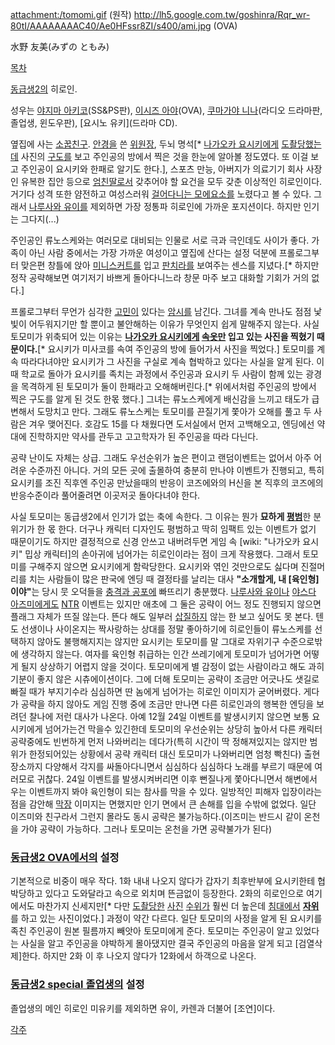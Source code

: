 attachment:/tomomi.gif
(원작)
http://lh5.google.com.tw/goshinra/Rqr_wr-80tI/AAAAAAAAC40/Ae0HFssr8ZI/s400/ami.jpg
(OVA)

水野 友美(みずの ともみ)

[[목차]]

[[동급생2]]의 히로인.

성우는 [[야지마 아키코]](SS&PS판), [[이시즈 아야]](OVA), [[쿠마가야 니나]](라디오 드라마판, 졸업생, 윈도우판), [요시노 유키](드라마 CD).

옆집에 사는 [[소꿉친구]]. [[안경]]을 쓴 [[위원장]], 두뇌 명석[* [[나가오카 요시키]]에게 [[도촬]]당했는데 사진의 [[구도]]를 보고 주인공의 방에서 찍은 것을 한눈에 알아볼 정도였다. 또 이걸 보고 주인공이 요시키와 한패로 알기도 한다.], 스포츠 만능, 아버지가 의료기기 회사 사장인 유복한 집안 등으로 [[엄친딸]]로서 갖추어야 할 요건을 모두 갖춘 이상적인 히로인이다. 거기다 성격 또한 얌전하고 여성스러워 [[걸어다니는 모에요소]]를 노렸다고 볼 수 있다. 그래서 [[나루사와 유이]]를 제외하면 가장 정통파 히로인에 가까운 포지션이다. 하지만 인기는 그다지(...)

주인공인 류노스케와는 여러모로 대비되는 인물로 서로 극과 극인데도 사이가 좋다. 가족이 아닌 사람 중에서는 가장 가까운 여성이고 옆집에 산다는 설정 덕분에 프롤로그부터 맞은편 창틀에 앉아 [[미니스커트]]를 입고 [[판치라]]를 보여주는 센스를 지녔다.[* 하지만 정작 공략해보면 여기저기 바쁘게 돌아다니느라 창문 마주 보고 대화할 기회가 거의 없다.] 

프롤로그부터 무언가 심각한 [[고민]]이 있다는 [[암시]]를 남긴다. 그녀를 계속 만나도 점점 낯빛이 어두워지기만 할 뿐이고 불안해하는 이유가 무엇인지 쉽게 말해주지 않는다. 사실 토모미가 위축되어 있는 이유는 '''[[나가오카 요시키]]에게 [[속옷]]만 입고 있는 사진을 찍혔기 때문이다.'''[* 요시키가 미사코를 속여 주인공의 방에 들어가서 사진을 찍었다.] 토모미를 계속 따라다녀야만 요시키가 그 사진을 구실로 계속 협박하고 있다는 사실을 알게 된다. 이 때 학교로 돌아가 요시키를 족치는 과정에서 주인공과 요시키 두 사람이 함께 있는 광경을 목격하게 된 토모미가 둘이 한패라고 오해해버린다.[* 위에서처럼 주인공의 방에서 찍은 구도를 알게 된 것도 한몫 했다.] 그녀는 류노스케에게 배신감을 느끼고 태도가 급변해서 도망치고 만다. 그래도 류노스케는 토모미를 끈질기게 쫓아가 오해를 풀고 두 사람은 겨우 맺어진다. 호감도 15를 다 채웠다면 도서실에서 먼저 고백해오고, 엔딩에선 약대에 진학하지만 약사를 관두고 고고학자가 된 주인공을 따라 다닌다.

공략 난이도 자체는 상급. 그래도 우선순위가 높은 편이고 랜덤이벤트는 없어서 아주 어려운 수준까진 아니다. 거의 모든 곳에 출몰하여 충분히 만나야 이벤트가 진행되고, 특히 요시키를 조진 직후엔 주인공 만났을때의 반응이 코즈에와의 H신을 본 직후의 코즈에의 반응수준이라 풀어줄려면 이곳저곳 돌아다녀야 한다.

사실 토모미는 동급생2에서 인기가 없는 축에 속한다. 그 이유는 뭔가 '''묘하게 [[평범]]'''한 분위기가 한 몫 한다. 더구나 캐릭터 디자인도 평범하고 딱히 임팩트 있는 이벤트가 없기 때문이기도 하지만 결정적으로 신경 안쓰고 내버려두면 게임 속 [wiki: "나가오카 요시키" 밉상 캐릭터]의 손아귀에 넘어가는 히로인이라는 점이 크게 작용했다. 그래서 토모미를 구해주지 않으면 요시키에게 함락당한다. 요시키와 엮인 것만으로도 싫다며 진절머리를 치는 사람들이 많은 판국에 엔딩 때 결정타를 날리는 대사 '''"소개할게, 내 [육인형]이야"'''는 당시 뭇 오덕들을 [[충격과 공포]]에 빠뜨리기 충분했다. [[나루사와 유이]]나 [[야스다 아즈미]]에게도 [[NTR]] 이벤트는 있지만 애초에 그 둘은 공략이 어느 정도 진행되지 않으면 플래그 자체가 뜨질 않는다. 뜬다 해도 일부러 [[삽질]]하지 않는 한 보고 싶어도 못 본다. 텐도 선생이나 사이온지는 짝사랑하는 상대를 정말 좋아하기에 히로인들이 류노스케를 선택하지 않아도 불행해지지는 않지만 요시키는 토모미를 말 그대로 자위기구 수준으로밖에 생각하지 않는다. 여자를 육인형 취급하는 인간 쓰레기에게 토모미가 넘어가면 어떻게 될지 상상하기 어렵지 않을 것이다. 토모미에게 별 감정이 없는 사람이라고 해도 과히 기분이 좋지 않은 시츄에이션이다. 그에 더해 토모미는 공략이 조금만 어긋나도 샛길로 빠질 때가 부지기수라 심심하면 딴 놈에게 넘어가는 히로인 이미지가 굳어버렸다. 게다가 공략을 하지 않아도 게임 진행 중에 조금만 만나면 다른 히로인과의 행복한 엔딩을 보려던 찰나에 저런 대사가 나온다. 아예 12월 24일 이벤트를 발생시키지 않으면 보통 요시키에게 넘어가는건 막을수 있긴한데 토모미의 우선순위는 상당히 높아서 다른 캐릭터 공략중에도 빈번하게 먼저 나와버리는 데다가(특히 시간이 딱 정해져있지는 않지만 범위가 한정되어있는 상황에서 공략 캐릭터 대신 토모미가 나와버리면 엄청 빡친다) 출현장소까지 다양해서 각지를 싸돌아다니면서 심심하다 심심하다 노래를 부르기 때문에 여러모로 귀찮다. 24일 이벤트를 발생시켜버리면 이후 뻔질나게 쫓아다니면서 해변에서 우는 이벤트까지 봐야 육인형이 되는 참사를 막을 수 있다.
일방적인 피해자 입장이라는 점을 감안해 [[막장]] 이미지는 면했지만 인기 면에서 큰 손해를 입을 수밖에 없었다. 일단 이즈미와 친구라서 그런지 몰라도 동시 공략은 불가능하다.(이즈미는 반드시 같이 온천을 가야 공략이 가능하다. 그러나 토모미는 온천을 가면 공략불가가 된다)

=== [[동급생2 OVA]]에서의 설정 ===
기본적으로 비중이 매우 작다. 1화 내내 나오지 않다가 갑자기 최후반부에 요시키한테 협박당하고 있다고 도와달라고 속으로 외치며 뜬금없이 등장한다. 2화의 히로인으로 여기에서도 마찬가지 신세지만[* 다만 [[도촬]]당한 [[사진]] [[수위]]가 훨씬 더 높은데 [[침대]]에서 '''[[자위]]'''를 하고 있는 사진이었다.] 과정이 약간 다르다. 일단 토모미의 사정을 알게 된 요시키를 족친 주인공이 원본 필름까지 빼앗아 토모미에게 준다. 토모미는 주인공이 알고 있었다는 사실을 알고 주인공을 야박하게 몰아댔지만 결국 주인공의 마음을 알게 되고 [검열삭제]한다. 하지만 2화 이 후 나오지 않다가 12화에서 하객으로 나온다.

=== [[동급생2 special 졸업생]]의 설정 ===
졸업생의 메인 히로인 미유키를 제외하면 유이, 카렌과 더불어 [조연]이다.

[[각주]]
